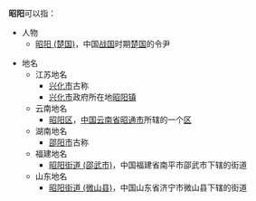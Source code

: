 '''昭阳'''可以指：
*人物
** [[昭阳_(楚国)|昭阳 (楚国)]]，中国[[战国|战国]]时期[[楚国|楚国]]的令尹


*地名
**江苏地名
***[[兴化市|兴化市]]古称
***[[兴化市|兴化市]]政府所在地[[昭阳镇|昭阳镇]]
**云南地名
***[[昭阳区|昭阳区]]，[[中国|中国]][[云南省|云南省]][[昭通市|昭通市]]所辖的一个[[区|区]]
**湖南地名
***[[邵阳市|邵阳市]]古称
**福建地名
***[[昭阳街道_(邵武市)|昭阳街道 (邵武市)]]，中国福建省南平市邵武市下辖的街道
**山东地名
***[[昭阳街道_(微山县)|昭阳街道 (微山县)]]，中国山东省济宁市微山县下辖的街道



{{disambig|Cat=二字中國相關消歧義}}